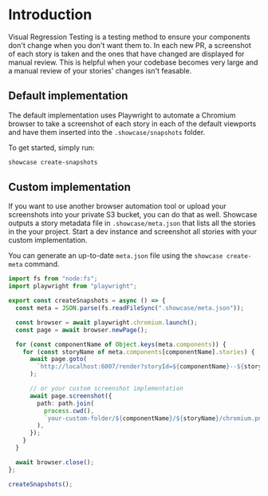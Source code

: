 # Introduction

Visual Regression Testing is a testing method to ensure your components don't change when you don't want them to. In each new PR, a screenshot of each story is taken and the ones that have changed are displayed for manual review.  This is helpful when your codebase becomes very large and a manual review of your stories' changes isn't feasable.

## Default implementation

The default implementation uses Playwright to automate a Chromium browser to take a screenshot of each story in each of the default viewports and have them inserted into the `.showcase/snapshots` folder.

To get started, simply run:

```bash
showcase create-snapshots
```

## Custom implementation

If you want to use another browser automation tool or upload your screenshots into your private S3 bucket, you can do that as well. Showcase outputs a story metadata file in `.showcase/meta.json` that lists all the stories in the your project. Start a dev instance and screenshot all stories with your custom implementation.

You can generate an up-to-date `meta.json` file using the `showcase create-meta` command.


```typescript
import fs from "node:fs";
import playwright from "playwright";

export const createSnapshots = async () => {
  const meta = JSON.parse(fs.readFileSync(".showcase/meta.json"));

  const browser = await playwright.chromium.launch();
  const page = await browser.newPage();

  for (const componentName of Object.keys(meta.components)) {
    for (const storyName of meta.components[componentName].stories) {
      await page.goto(
        `http://localhost:6007/render?storyId=${componentName}--${storyName}`,
      );

      // or your custom screenshot implementation
      await page.screenshot({
        path: path.join(
          process.cwd(),
          `your-custom-folder/${componentName}/${storyName}/chromium.png`,
        ),
      });
    }
  }

  await browser.close();
};

createSnapshots();
```
